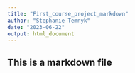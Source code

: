 ```yaml
---
title: "First_course_project_markdown"
author: "Stephanie Temnyk"
date: "2023-06-22"
output: html_document
---
```


## This is a markdown file
